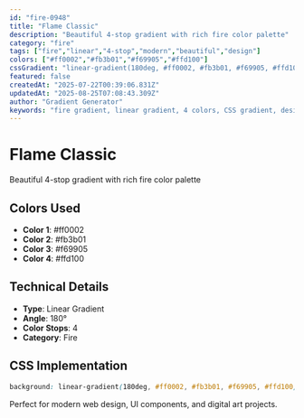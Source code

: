 ```yaml
---
id: "fire-0948"
title: "Flame Classic"
description: "Beautiful 4-stop gradient with rich fire color palette"
category: "fire"
tags: ["fire","linear","4-stop","modern","beautiful","design"]
colors: ["#ff0002","#fb3b01","#f69905","#ffd100"]
cssGradient: "linear-gradient(180deg, #ff0002, #fb3b01, #f69905, #ffd100)"
featured: false
createdAt: "2025-07-22T00:39:06.831Z"
updatedAt: "2025-08-25T07:08:43.309Z"
author: "Gradient Generator"
keywords: "fire gradient, linear gradient, 4 colors, CSS gradient, design, #ff0002, #fb3b01, #f69905, #ffd100"
---
```


# Flame Classic

Beautiful 4-stop gradient with rich fire color palette

## Colors Used
- **Color 1**: #ff0002
- **Color 2**: #fb3b01
- **Color 3**: #f69905
- **Color 4**: #ffd100

## Technical Details
- **Type**: Linear Gradient
- **Angle**: 180°
- **Color Stops**: 4
- **Category**: Fire

## CSS Implementation
```css
background: linear-gradient(180deg, #ff0002, #fb3b01, #f69905, #ffd100);
```

Perfect for modern web design, UI components, and digital art projects.
